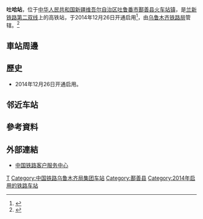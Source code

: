 {{Infobox China railway station
|车站名称 = 吐哈站
|图片 = 
|图片介绍 = 
|车站拼音 = Tuha
|英文名称 = Tuha Railway Staion
|车站代码 = 
|电报码 = THR
|拼音码 = THA
|车站位置 = [[新疆维吾尔自治区|新疆维吾尔自治区]][[吐鲁番市|吐鲁番市]][[鄯善县|鄯善县]][[火车站镇|火车站镇]] 
|坐标 =  
|归属 = [[乌鲁木齐铁路局|乌鲁木齐铁路局]]
|线路 = [[兰新铁路第二双线|兰新高铁]]
|车站等级 = [[三等站_(中铁)|三等站]]
|月台数目 =  
|站台面 =  
|股道数目 =   
}}
'''吐哈站'''，位于[[中华人民共和国|中华人民共和国]][[新疆维吾尔自治区|新疆维吾尔自治区]][[吐鲁番市|吐鲁番市]][[鄯善县|鄯善县]][[火车站镇|火车站镇]]，是[[兰新铁路第二双线|兰新铁路第二双线]]上的高铁站，于2014年12月26日开通启用<ref>{{Cite web |url=http://china.cnr.cn/yaowen/20141226/t20141226_517220644.shtml |title=兰新高铁开通 青藏高原上开出第一列动车 |accessdate=2018-02-05 |archive-date=2018-02-05 |archive-url=https://web.archive.org/web/20180205200212/http://china.cnr.cn/yaowen/20141226/t20141226_517220644.shtml |dead-url=no }}</ref>，由[[乌鲁木齐铁路局|乌鲁木齐铁路局]]管辖。<ref>{{Cite web |url=http://search.huochepiao.com/huochezhan/jieshao/3991.htm |title=吐哈火车站介绍 |accessdate=2018-02-05 |archive-date=2018-02-06 |archive-url=https://web.archive.org/web/20180206002450/http://search.huochepiao.com/huochezhan/jieshao/3991.htm |dead-url=no }}</ref>
==車站周邊==
==歷史==
* 2014年12月26日开通启用。
==邻近车站==
{{start rail box|[[中国高速铁路|中国高速铁路]]}}
{{s-inop|[[红层南站|红层南站]]}}
{{s-line|[[兰新铁路第二双线|兰新高铁]]}}
{{s-inop|[[鄯善北站|鄯善北站]]}}
{{s-end}}
==參考資料==
{{reflist}}
==外部連結==
* [http://www.12306.cn/mormhweb/ 中国铁路客户服务中心]{{Wayback|url=http://www.12306.cn/mormhweb/ |date=20180205163941 }}
{{China-rail-stub}}
{{兰新铁路第二双线}}
[[Category:吐鲁番市铁路车站|T]]
[[Category:中国铁路乌鲁木齐局集团车站|Category:中国铁路乌鲁木齐局集团车站]]
[[Category:鄯善县|Category:鄯善县]]
[[Category:2014年启用的铁路车站|Category:2014年启用的铁路车站]]